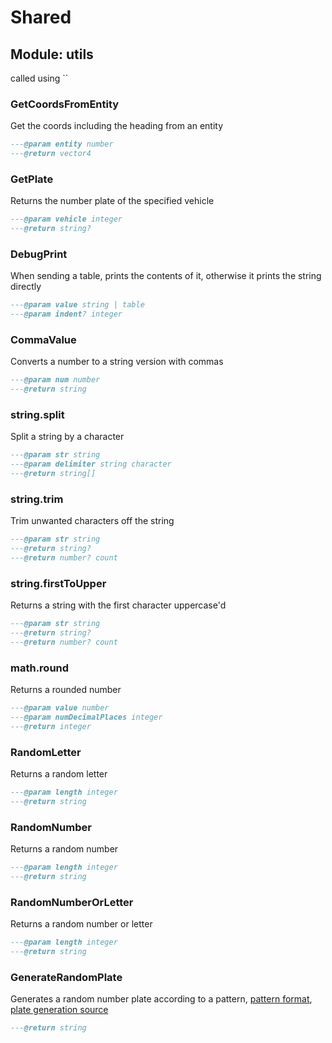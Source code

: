 
# Shared

## Module: utils
<Callout type="info">
  called using `<FunctionName>`
</Callout>


### GetCoordsFromEntity
Get the coords including the heading from an entity

```lua
---@param entity number
---@return vector4
```


### GetPlate
Returns the number plate of the specified vehicle

```lua
---@param vehicle integer
---@return string?
```


### DebugPrint
When sending a table, prints the contents of it, otherwise it prints the string directly

```lua
---@param value string | table
---@param indent? integer
```

### CommaValue
Converts a number to a string version with commas

```lua
---@param num number
---@return string
```


### string.split
Split a string by a character

```lua
---@param str string
---@param delimiter string character
---@return string[]
```


### string.trim
Trim unwanted characters off the string

```lua
---@param str string
---@return string?
---@return number? count
```


### string.firstToUpper
Returns a string with the first character uppercase'd

```lua
---@param str string
---@return string?
---@return number? count
```


### math.round
Returns a rounded number

```lua
---@param value number
---@param numDecimalPlaces integer
---@return integer
```


### RandomLetter
Returns a random letter

```lua
---@param length integer
---@return string
```


### RandomNumber
Returns a random number

```lua
---@param length integer
---@return string
```


### RandomNumberOrLetter
Returns a random number or letter

```lua
---@param length integer
---@return string
```


### GenerateRandomPlate
Generates a random number plate according to a pattern, [pattern format](https://docs.fivem.net/natives/?_0x79780FD2), [plate generation source](https://github.com/citizenfx/fivem/blob/cb97fbc54050e2309930128d6deed515d004a1bd/code/components/extra-natives-five/src/VehicleNumberPlateNatives.cpp#L25-L112)
```lua
---@return string
```